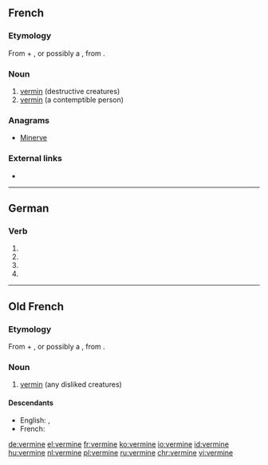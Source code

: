==French==

===Etymology===
From {{etyl|fro|fr}} {{m|fro|verm}} + {{m|fr|-ine}}, or possibly a {{etyl|VL.|fr}} {{m|la|*verminum}}, from {{etyl|la|fr}} {{m|la|vermis||worm}}.

===Noun===
{{fr-noun|f|-}}

# [[vermin]] (destructive creatures)
# [[vermin]] (a contemptible person)

===Anagrams===
* [[Minerve#French|Minerve]]

===External links===
* {{R:TLFi}}

----

==German==

===Verb===
{{head|de|verb form}}

# {{de-verb form of|verminen|1|s|g}}
# {{de-verb form of|verminen|1|s|k1}}
# {{de-verb form of|verminen|3|s|k1}}
# {{de-verb form of|verminen|i|s}}

----

==Old French==

===Etymology===
From {{m|fro|verm}} + {{m|fro|-ine}}, or possibly a {{etyl|VL.|fro}} {{m|la|*verminum}}, from {{etyl|la|fro}} {{m|la|vermis||worm}}.

===Noun===
{{fro-noun|f}}

# [[vermin]] (any disliked creatures)

====Descendants====
* English: {{l|en|vermin}}, {{l|en|varmint}} {{qualifier|borrowed}}
* French: {{l|fr|vermine}}

[[de:vermine]]
[[el:vermine]]
[[fr:vermine]]
[[ko:vermine]]
[[io:vermine]]
[[id:vermine]]
[[hu:vermine]]
[[nl:vermine]]
[[pl:vermine]]
[[ru:vermine]]
[[chr:vermine]]
[[vi:vermine]]